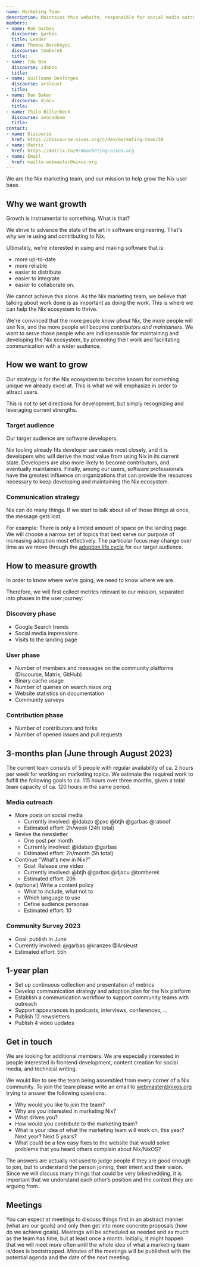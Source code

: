 ```yaml
---  
name: Marketing Team
description: Maintains this website, responsible for social media outreach, collects metrics. Help grow the Nix user base.
members:
- name: Rok Garbas
  discourse: garbas
  title: Leader
- name: Thomas Bereknyei
  discourse: tomberek
  title:
- name: Ida Bzo
  discourse: idabzo
  title:
- name: Guillaume Desforges
  discourse: arsleust
  title:
- name: Dan Baker
  discourse: djacu
  title:
- name: Thilo Billerbeck
  discourse: avocadoom
  title:
contact:
- name: Discourse
  href: https://discourse.nixos.org/c/dev/marketing-team/28
- name: Matrix
  href: https://matrix.to/#/#marketing:nixos.org
- name: Email
  href: mailto:webmaster@nixos.org
---
```


We are the Nix marketing team, and our mission to help grow the Nix user base.

## Why we want growth

Growth is instrumental to something. What is that?

We strive to advance the state of the art in software engineering. That's why
we're using and contributing to Nix.

Ultimately, we're interested in using and making software that is:

- more up-to-date
- more reliable
- easier to distribute
- easier to integrate
- easier to collaborate on.

We cannot achieve this alone. As the Nix marketing team, we believe that
talking about work done is as important as doing the work. This is where we can
help the Nix ecosystem to thrive.

We're convinced that the more people *know about* Nix, the more people will
*use* Nix, and the more people will become *contributors and maintainers*. We
want to serve those people who are indispensable for maintaining and developing
the Nix ecosystem, by promoting their work and facilitating communication with
a wider audience.

## How we want to grow

Our strategy is for the Nix ecosystem to become known for something unique we
already excel at. This is what we will emphasize in order to attract users.

This is not to set directions for development, but simply recognizing and
leveraging current strengths.

### Target audience

Our target audience are software developers.

Nix tooling already fits developer use cases most closely, and it is developers
who will derive the most value from using Nix in its current state. Developers
are also more likely to become contributors, and eventually maintainers.
Finally, among our users, software professionals have the greatest influence on
organizations that can provide the resources necessary to keep developing and
maintaining the Nix ecosystem.

### Communication strategy

Nix can do many things. If we start to talk about all of those things at once,
the message gets lost.

For example: There is only a limited amount of space on the landing page. We
will choose a narrow set of topics that best serve our purpose of increasing
adoption most effectively. The particular focus may change over time as we move
through the [adoption life
cycle](https://en.wikipedia.org/wiki/Technology_adoption_life_cycle) for our
target audience.

## How to measure growth

In order to know where we're going, we need to know where we are.

Therefore, we will first collect metrics relevant to our mission, separated
into phases in the user journey:

### Discovery phase

- Google Search trends
- Social media impressions
- Visits to the landing page

### User phase

- Number of members and messages on the community platforms (Discourse, Matrix,
  GitHub)
- Binary cache usage
- Number of queries on search.nixos.org
- Website statistics on documentation
- Community surveys

### Contribution phase

- Number of contributors and forks
- Number of opened issues and pull requests

## 3-months plan (June through August 2023)

The current team consists of 5 people with regular availability of ca. 2 hours
per week for working on marketing topics. We estimate the required work to
fulfill the following goals to ca. 115 hours over three months, given a total
team capacity of ca. 120 hours in the same period.

### Media outreach

- More posts on social media
  - Currently involved: @idabzo @pxc @btjh @garbas @raboof
  - Estimated effort: 2h/week (24h total)
- Revive the newsletter
  - One post per month
  - Currently involved: @idabzo @garbas
  - Estimated effort: 2h/month (5h total)
- Continue "What's new in Nix?"
  - Goal: Release one video
  - Currently involved: @btjh @garbas @djacu @tomberek
  - Estimated effort: 20h
- (optional) Write a content policy
  - What to include, what not to
  - Which language to use
  - Define audience personae
  - Estimated effort: 10

### Community Survey 2023

- Goal: publish in June
- Currently involved: @garbas @kranzes @Arsleust
- Estimated effort: 55h

## 1-year plan

- Set up continuous collection and presentation of metrics
- Develop communication strategy and adoption plan for the Nix platform
- Establish a communication workflow to support community teams with outreach
- Support appearances in podcasts, interviews, conferences, ...
- Publish 12 newsletters
- Publish 4 video updates

## Get in touch

We are looking for additional members. We are especially interested in people
interested in frontend development, content creation for social media, and
technical writing.

We would like to see the team being assembled from every corner of a Nix
community. To join the team please write an email to
[webmaster@nixos.org](mailto:webmaster@nixos.org) trying to answer the
following questions:

- Why would you like to join the team?
- Why are you interested in marketing Nix?
- What drives you?
- How would you contribute to the marketing team?
- What is your idea of what the marketing team will work on, this year? Next
  year? Next 5 years?
- What could be a few easy fixes to the website that would solve problems that
  you heard others complain about Nix/NixOS?

The answers are actually not used to judge people if they are good enough to
join, but to understand the person joining, their intent and their vision.
Since we will discuss many things that could be very bikeshedding, it is
important that we understand each other’s position and the context they are
arguing from.

## Meetings

You can expect at meetings to discuss things first in an abstract manner (what
are our goals) and only then get into more concrete proposals (how do we
achieve goals). Meetings will be scheduled as needed and as much as the team
has time, but at least once a month. Initially, it might happen that we will
meet more often until the whole idea of what a marketing team is/does is
bootstrapped. Minutes of the meetings will be published with the potential
agenda and the date of the next meeting.
